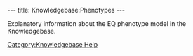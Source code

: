 ---
title: Knowledgebase:Phenotypes
---

Explanatory information about the EQ phenotype model in the Knowledgebase.

[[Category:Knowledgebase Help]]